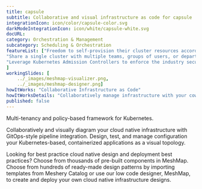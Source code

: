 ```yaml
---
title: capsule  
subtitle: Collaborative and visual infrastructure as code for capsule
integrationIcon: icon/color/capsule-color.svg
darkModeIntegrationIcon: icon/white/capsule-white.svg
docURL: 
category: Orchestration & Management
subcategory: Scheduling & Orchestration
featureList: ["Freedom to self-provision their cluster resources according to the assigned boundaries.",
"Share a single cluster with multiple teams, groups of users, or departments by saving operational and management efforts.",
"Leverage Kubernetes Admission Controllers to enforce the industry security best practices and meet policy requirements."
]
workingSlides: [
    ../_images/meshmap-visualizer.png,
    ../_images/meshmap-designer.png]
howItWorks: "Collaborative Infrastructure as Code"
howItWorksDetails: "Collaboratively manage infrastructure with your coworkers synchronously sharing the same designs."
published: false
---
```

<p>
    Multi-tenancy and policy-based framework for Kubernetes.
</p>
<p>
    Collaboratively and visually diagram your cloud native infrastructure with GitOps-style pipeline integration. Design, test, and manage configuration your Kubernetes-based, containerized applications as a visual topology.
</p>
<p>
    Looking for best practice cloud native design and deployment best practices? Choose from thousands of pre-built components in MeshMap. Choose from hundreds of ready-made design patterns by importing templates from Meshery Catalog or use our low code designer, MeshMap, to create and deploy your own cloud native infrastructure designs.
</p>